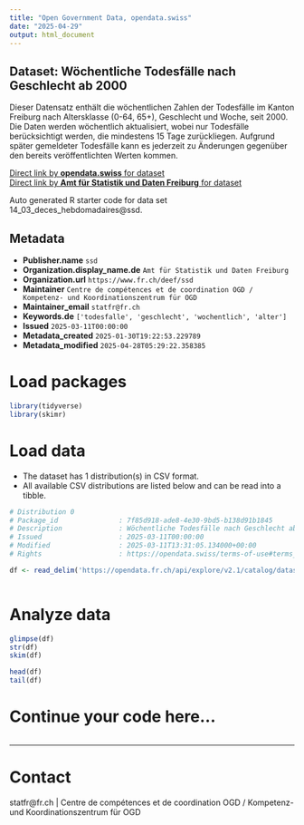 ```yaml
---
title: "Open Government Data, opendata.swiss"
date: "2025-04-29"
output: html_document
---
```


## Dataset: Wöchentliche Todesfälle nach Geschlecht ab 2000

Dieser Datensatz enthält die wöchentlichen Zahlen der Todesfälle im Kanton Freiburg nach Altersklasse (0-64, 65+), Geschlecht und Woche, seit 2000. Die Daten werden wöchentlich aktualisiert, wobei nur Todesfälle berücksichtigt werden, die mindestens 15 Tage zurückliegen. Aufgrund später gemeldeter Todesfälle kann es jederzeit zu Änderungen gegenüber den bereits veröffentlichten Werten kommen.

[Direct link by **opendata.swiss** for dataset](https://opendata.swiss/de/dataset/wochentliche-todesfalle-nach-geschlecht-ab-2000)<br>
[Direct link by **Amt für Statistik und Daten Freiburg** for dataset](https://opendata.fr.ch/explore/dataset/14_03_deces_hebdomadaires/)

Auto generated R starter code for data set 14_03_deces_hebdomadaires@ssd.

## Metadata

- **Publisher.name** `ssd`
- **Organization.display_name.de** `Amt für Statistik und Daten Freiburg`
- **Organization.url** `https://www.fr.ch/deef/ssd`
- **Maintainer** `Centre de compétences et de coordination OGD / Kompetenz- und Koordinationszentrum für OGD`
- **Maintainer_email** `statfr@fr.ch`
- **Keywords.de** `['todesfalle', 'geschlecht', 'wochentlich', 'alter']`
- **Issued** `2025-03-11T00:00:00`
- **Metadata_created** `2025-01-30T19:22:53.229789`
- **Metadata_modified** `2025-04-28T05:29:22.358385`


# Load packages

```r

library(tidyverse)
library(skimr)

```

# Load data

-   The dataset has 1 distribution(s) in CSV format.
-   All available CSV distributions are listed below and can be read into a tibble.

```r

# Distribution 0
# Package_id               : 7f85d918-ade8-4e30-9bd5-b138d91b1845
# Description              : Wöchentliche Todesfälle nach Geschlecht ab 2000 (csv)
# Issued                   : 2025-03-11T00:00:00
# Modified                 : 2025-03-11T13:31:05.134000+00:00
# Rights                   : https://opendata.swiss/terms-of-use#terms_by

df <- read_delim('https://opendata.fr.ch/api/explore/v2.1/catalog/datasets/14_03_deces_hebdomadaires/exports/csv?use_labels=true')



```

# Analyze data

```r

glimpse(df)
str(df)
skim(df)

head(df)
tail(df)

```

# Continue your code here...

```r

```

------------------------------------------------------------------------

# Contact

statfr@fr.ch | Centre de compétences et de coordination OGD / Kompetenz- und Koordinationszentrum für OGD
